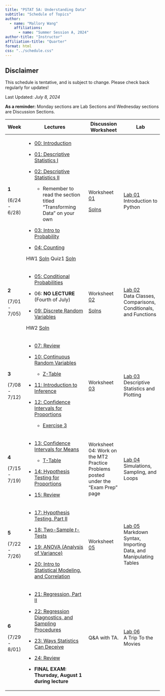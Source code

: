 ```yaml
---
title: "PSTAT 5A: Understanding Data"
subtitle: "Schedule of Topics"
author:
  - name: "Mallory Wang"
    affiliations:
      - name: "Summer Session A, 2024"
author-title: "Instructor"
affiliation-title: "Quarter"
format: html
css: "../schedule.css"
---
```


::: callout-caution
## Disclaimer

This schedule is tentative, and is subject to change. Please check back regularly for updates!
:::

Last Updated: *July 8, 2024*\

**As a reminder:** Monday sections are Lab Sections and Wednesday sections are Discussion Sections.



+---------------+---------------------------------------------------------------------------------------------------------------------------------------------------------------------------------------------------------------------------------------------------------------------------------+-------------------------------------------------------------------------------------------------------------------------------------------------------+--------------------------------------------------------------------------------------------------------------------------------------------------------------+
| Week          | Lectures                                                                                                                                                                                                                                                                        | Discussion Worksheet                                                                                                                                  | Lab                                                                                                                                                          |
+===============+=================================================================================================================================================================================================================================================================================+=======================================================================================================================================================+==============================================================================================================================================================+
| **1**         | -   <a href = "Lectures/Lecture00/Lec00.qmd" class = "button label-outline" target = "_blank">00: Introduction</a>                                                                                                                                                              | Worksheet <a href = "../Files/Wkshts/Wksht01_Blank.pdf" class = "button label-outline" target = "_blank">01</a>                                       | <a href = "Labs/Lab01/lab01.qmd" class = "button label-outline" target = "_blank">Lab 01</a> <br /> Introduction to Python                                   |
|               |                                                                                                                                                                                                                                                                                 |                                                                                                                                                       |                                                                                                                                                              |
| (6/24 - 6/28) | -   <a href = "Lectures/Lecture01/Lec01.qmd" class = "button label-outline" target = "_blank">01: Descriptive Statistics I</a>                                                                                                                                                  | <a href = "../Files/Wkshts/Wksht01_Solns.pdf" class = "button label-outline" target = "_blank">Solns</a>                                              |                                                                                                                                                              |
|               |                                                                                                                                                                                                                                                                                 |                                                                                                                                                       |                                                                                                                                                              |
|               | -   <a href = "Lectures/Lecture02/Lec02.qmd" class = "button label-outline" target = "_blank">02: Descriptive Statistics II</a>                                                                                                                                                 |                                                                                                                                                       |                                                                                                                                                              |
|               |                                                                                                                                                                                                                                                                                 |                                                                                                                                                       |                                                                                                                                                              |
|               |     -   Remember to read the section titled "Transforming Data" on your own                                                                                                                                                                                                     |                                                                                                                                                       |                                                                                                                                                              |
|               |                                                                                                                                                                                                                                                                                 |                                                                                                                                                       |                                                                                                                                                              |
|               | -   <a href = "Lectures/Lecture03/Lec03.qmd" class = "button label-outline" target = "_blank">03: Intro to Probability</a>                                                                                                                                                      |                                                                                                                                                       |                                                                                                                                                              |
|               |                                                                                                                                                                                                                                                                                 |                                                                                                                                                       |                                                                                                                                                              |
|               | -   <a href = "Lectures/Lecture04/Lec04.qmd" class = "button label-outline" target = "_blank">04: Counting</a>                                                                                                                                                                  |                                                                                                                                                       |                                                                                                                                                              |
|               |                                                                                                                                                                                                                                                                                 |                                                                                                                                                       |                                                                                                                                                              |
|               | HW1 <a href = "../Files/HW/HW01_Solns.pdf" class = "button label-outline" target = "_blank">Soln</a>                                                                                                                                                                            |                                                                                                                                                       |                                                                                                                                                              |
|               | Quiz1 <a href = "../Files/QzSolns/Qz01_solns.pdf" class = "button label-outline" target = "_blank">Soln</a>                                                                                                                                                                     |                                                                                                                                                       |                                                                                                                                                              |
+---------------+---------------------------------------------------------------------------------------------------------------------------------------------------------------------------------------------------------------------------------------------------------------------------------+-------------------------------------------------------------------------------------------------------------------------------------------------------+--------------------------------------------------------------------------------------------------------------------------------------------------------------+
| **2**         | -   <a href = "Lectures/Lecture05/Lec05.qmd" class = "button label-outline" target = "_blank">05: Conditional Probabilities</a>                                                                                                                                                 | Worksheet <a href = "../Files/Wkshts/Wksht02_Blank.pdf" class = "button label-outline" target = "_blank">02</a>                                       | <a href = "Labs/Lab02/lab02.qmd" class = "button label-outline" target = "_blank">Lab 02</a> <br /> Data Classes, Comparisons, Conditionals, and Functions   |
|               |                                                                                                                                                                                                                                                                                 |                                                                                                                                                       |                                                                                                                                                              |
| (7/01 - 7/05) | -   06: **NO LECTURE** (Fourth of July)                                                                                                                                                                                                                                         | <a href = "../Files/Wkshts/Wksht02_Solns.pdf" class = "button label-outline" target = "_blank">Solns</a>                                              |                                                                                                                                                              |
|               |                                                                                                                                                                                                                                                                                 |                                                                                                                                                       |                                                                                                                                                              |
|               | -   <a href = "Lectures/Lecture09/Lec09.qmd" class = "button label-outline" target = "_blank">09: Discrete Random Variables</a>                                                                                                                                                 |                                                                                                                                                       |                                                                                                                                                              |
|               |                                                                                                                                                                                                                                                                                 |                                                                                                                                                       |                                                                                                                                                              |
|               |                                                                                                                                                                                                                                                                                 |                                                                                                                                                       |                                                                                                                                                              |
|               | HW2 <a href = "../Files/HW/HW02_Solns.pdf" class = "button label-outline" target = "_blank">Soln</a>                                                                                                                                                                            |                                                                                                                                                       |                                                                                                                                                              |
+---------------+---------------------------------------------------------------------------------------------------------------------------------------------------------------------------------------------------------------------------------------------------------------------------------+-------------------------------------------------------------------------------------------------------------------------------------------------------+--------------------------------------------------------------------------------------------------------------------------------------------------------------+
| **3**         | -   <a href = "Lectures/MT1Rev/mt1_rev_slides.qmd" class = "button label-outline" target = "_blank">07: Review</a>                                                                                                                                                              | Worksheet <a href = "../Files/Wkshts/Wksht03_Blank.pdf" class = "button label-outline" target = "_blank">03</a>                                       | <a href = "Labs/Lab03/lab03.qmd" class = "button label-outline" target = "_blank">Lab 03</a> <br /> Descriptive Statistics and Plotting                      |
|               |                                                                                                                                                                                                                                                                                 |                                                                                                                                                       |                                                                                                                                                              |
| (7/08 - 7/12) | -   <a href = "Lectures/Lecture10/Lec10.qmd" class = "button label-outline" target = "_blank">10: Continuous Random Variables</a>                                                                                                                                               | <!--<a href = "../Files/Wkshts/Wksht03_Solns.pdf" class = "button label-outline" target = "_blank">Solns</a>  -->                                     | <!--<a href = "../Files/Labs/Lab03_Solns.pdf" class = "button label-outline" target = "_blank">Solns</a>-->                                                  |
|               |                                                                                                                                                                                                                                                                                 |                                                                                                                                                       |                                                                                                                                                              |
|               |     -   <a href = "../Files/Tables/Z_Table.pdf" class = "button label-outline" target = "_blank">Z-Table</a>                                                                                                                                                                    |                                                                                                                                                       |                                                                                                                                                              |
|               |                                                                                                                                                                                                                                                                                 |                                                                                                                                                       |                                                                                                                                                              |
|               | -   <a href = "Lectures/Lecture11/Lec11.qmd" class = "button label-outline" target = "_blank">11: Introduction to Inference</a>                                                                                                                                                 |                                                                                                                                                       |                                                                                                                                                              |
|               |                                                                                                                                                                                                                                                                                 |                                                                                                                                                       |                                                                                                                                                              |
|               | -   <a href = "Lectures/Lecture12/Lec12.qmd" class = "button label-outline" target = "_blank">12: Confidence Intervals for Proportions</a>                                                                                                                                      |                                                                                                                                                       |                                                                                                                                                              |
|               |                                                                                                                                                                                                                                                                                 |                                                                                                                                                       |                                                                                                                                                              |
|               |     -   <a href = "../Files/Lec_Ex/Lec12_Ex3.pdf" class = "button label-outline" target = "_blank">Exercise 3</a>                                                                                                                                                               |                                                                                                                                                       |                                                                                                                                                              |
|               |                                                                                                                                                                                                                                                                                 |                                                                                                                                                       |                                                                                                                                                              |
+---------------+---------------------------------------------------------------------------------------------------------------------------------------------------------------------------------------------------------------------------------------------------------------------------------+-------------------------------------------------------------------------------------------------------------------------------------------------------+--------------------------------------------------------------------------------------------------------------------------------------------------------------+
| **4**         | -   <a href = "Lectures/Lecture13/Lec13.qmd" class = "button label-outline" target = "_blank">13: Confidence Intervals for Means</a>                                                                                                                                            | Worksheet 04: Work on the MT2 Practice Problems posted under the "Exam Prep" page                                                                     | <a href = "Labs/Lab04/lab04.qmd" class = "button label-outline" target = "_blank">Lab 04</a> <br /> Simulations, Sampling, and Loops                         |
|               |                                                                                                                                                                                                                                                                                 |                                                                                                                                                       |                                                                                                                                                              |
| (7/15 - 7/19) |     -   <a href = "../Files/Tables/T_Table.pdf" class = "button label-outline" target = "_blank">T-Table</a>                                                                                                                                                                    |                                                                                                                                                       |<!-- <a href = "../Files/Labs/Lab04_Solns.pdf" class = "button label-outline" target = "_blank">Solns</a> -->                                                 |
|               |                                                                                                                                                                                                                                                                                 |                                                                                                                                                       |                                                                                                                                                              |
|               | -   <a href = "Lectures/Lecture14/Lec14.qmd" class = "button label-outline" target = "_blank">14: Hypothesis Testing for Proportions</a>                                                                                                                                        |                                                                                                                                                       |                                                                                                                                                              |
|               |                                                                                                                                                                                                                                                                                 |                                                                                                                                                       |                                                                                                                                                              |
|               | -   <a href = "Lectures/MT2Rev/mt2rev.qmd" class = "button label-outline" target = "_blank">15: Review</a>                                                                                                                                                                      |                                                                                                                                                       |                                                                                                                                                              |
|               |                                                                                                                                                                                                                                                                                 |                                                                                                                                                       |                                                                                                                                                              |
+---------------+---------------------------------------------------------------------------------------------------------------------------------------------------------------------------------------------------------------------------------------------------------------------------------+-------------------------------------------------------------------------------------------------------------------------------------------------------+--------------------------------------------------------------------------------------------------------------------------------------------------------------+
| **5**         | -   <a href = "Lectures/Lecture17/Lec17.qmd" class = "button label-outline" target = "_blank">17: Hypothesis Testing, Part II</a>                                                                                                                                               | Worksheet <a href = "../Files/Wkshts/Wksht05_Blank.pdf" class = "button label-outline" target = "_blank">05</a>                                       | <a href = "Labs/Lab05/lab05.qmd" class = "button label-outline" target = "_blank">Lab 05</a> <br /> Markdown Syntax, Importing Data, and Manipulating Tables |
|               |                                                                                                                                                                                                                                                                                 |                                                                                                                                                       |                                                                                                                                                              |
| (7/22 - 7/26) | -   <a href = "Lectures/Lecture18/Lec18.qmd" class = "button label-outline" target = "_blank">18: Two-Sample *t*-Tests</a>                                                                                                                                                      | <!--<a href = "../Files/Wkshts/Wksht05_Solns.pdf" class = "button label-outline" target = "_blank">Solns</a> -->                                      |                                                                                                                                                              |
|               |                                                                                                                                                                                                                                                                                 |                                                                                                                                                       |                                                                                                                                                              |
|               | -   <a href = "Lectures/Lecture19/Lec19.qmd" class = "button label-outline" target = "_blank">19: ANOVA (Analysis of Variance)</a>                                                                                                                                              |                                                                                                                                                       |                                                                                                                                                              |
|               |                                                                                                                                                                                                                                                                                 |                                                                                                                                                       |                                                                                                                                                              |
|               | -   <a href = "Lectures/Lecture20/Lec20.qmd" class = "button label-outline" target = "_blank">20: Intro to Statistical Modeling, and Correlation</a>                                                                                                                            |                                                                                                                                                       |                                                                                                                                                              |
|               |                                                                                                                                                                                                                                                                                 |                                                                                                                                                       |                                                                                                                                                              |
+---------------+---------------------------------------------------------------------------------------------------------------------------------------------------------------------------------------------------------------------------------------------------------------------------------+-------------------------------------------------------------------------------------------------------------------------------------------------------+--------------------------------------------------------------------------------------------------------------------------------------------------------------+
| **6**         | -   <a href = "Lectures/Lecture21/Lec21.qmd" class = "button label-outline" target = "_blank">21: Regression, Part II</a>                                                                                                                                                       | Q&A with TA.                                                                                                                                          | <a href = "Labs/Lab06/lab06.qmd" class = "button label-outline" target = "_blank">Lab 06</a> <br /> A Trip To the Movies                                     |
|               |                                                                                                                                                                                                                                                                                 |                                                                                                                                                       |                                                                                                                                                              |
| (7/29 - 8/01) | -   <a href = "Lectures/Lecture22/Lec22.qmd" class = "button label-outline" target = "_blank">22: Regression Diagnostics, and Sampling Procedures</a>                                                                                                                           |                                                                                                                                                       |                                                                                                                                                              |
|               |                                                                                                                                                                                                                                                                                 |                                                                                                                                                       |                                                                                                                                                              |
|               | -   <a href = "Lectures/Lecture23/Lec23.qmd" class = "button label-outline" target = "_blank">23: Ways Statistics Can Deceive</a>                                                                                                                                               |                                                                                                                                                       |                                                                                                                                                              |
|               |                                                                                                                                                                                                                                                                                 |                                                                                                                                                       |                                                                                                                                                              |
|               | -   <a href = "Lectures/FinRev/FinRev.qmd" class = "button label-outline" target = "_blank">24: Review</a>                                                                                                                                                                      |                                                                                                                                                       |                                                                                                                                                              |
|               |                                                                                                                                                                                                                                                                                 |                                                                                                                                                       |                                                                                                                                                              |
|               | -   **FINAL EXAM: Thursday, August 1 during lecture**                                                                                                                                                                                                                           |                                                                                                                                                       |                                                                                                                                                              |
|               |                                                                                                                                                                                                                                                                                 |                                                                                                                                                       |                                                                                                                                                              |
+---------------+---------------------------------------------------------------------------------------------------------------------------------------------------------------------------------------------------------------------------------------------------------------------------------+-------------------------------------------------------------------------------------------------------------------------------------------------------+--------------------------------------------------------------------------------------------------------------------------------------------------------------+
